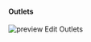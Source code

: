 #### Outlets

![preview Edit Outlets](images/checking-outlets-23-02-07-AT.png "https://portal-sandbox.fiskaltrust.TLD/AccountOutlet")

